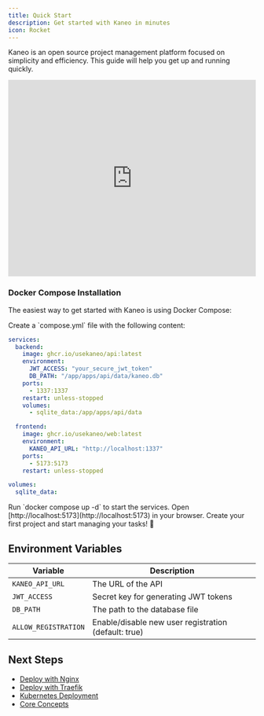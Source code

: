 ```yaml
---
title: Quick Start
description: Get started with Kaneo in minutes
icon: Rocket
---
```



Kaneo is an open source project management platform focused on simplicity and efficiency. This guide will help you get up and running quickly.

<iframe
  width="100%"
  height="400"
  src="https://www.youtube.com/embed/W2DwLtwH3k4"
  title="Kaneo Quick Start Guide"
  frameBorder="0"
  allow="accelerometer; autoplay; clipboard-write; encrypted-media; gyroscope; picture-in-picture"
  allowFullScreen
></iframe>

### Docker Compose Installation

The easiest way to get started with Kaneo is using Docker Compose:

<Steps>
<Step>
Create a `compose.yml` file with the following content:
</Step>

```yaml
services:
  backend:
    image: ghcr.io/usekaneo/api:latest
    environment:
      JWT_ACCESS: "your_secure_jwt_token"
      DB_PATH: "/app/apps/api/data/kaneo.db"
    ports:
      - 1337:1337
    restart: unless-stopped
    volumes:
      - sqlite_data:/app/apps/api/data

  frontend:
    image: ghcr.io/usekaneo/web:latest
    environment:
      KANEO_API_URL: "http://localhost:1337"
    ports:
      - 5173:5173
    restart: unless-stopped

volumes:
  sqlite_data:
```

<Step>
Run `docker compose up -d` to start the services.
</Step>

<Step>
Open [http://localhost:5173](http://localhost:5173) in your browser.
</Step>

<Step>
Create your first project and start managing your tasks! 🎉
</Step>

</Steps>

## Environment Variables

| Variable | Description |
| -------- | ----------- |
| `KANEO_API_URL` | The URL of the API |
| `JWT_ACCESS` | Secret key for generating JWT tokens |
| `DB_PATH` | The path to the database file |
| `ALLOW_REGISTRATION` | Enable/disable new user registration (default: true) |

## Next Steps

- [Deploy with Nginx](/docs/deployments/nginx)
- [Deploy with Traefik](/docs/deployments/traefik)
- [Kubernetes Deployment](/docs/deployments/kubernetes)
- [Core Concepts](/docs/concepts/overview)